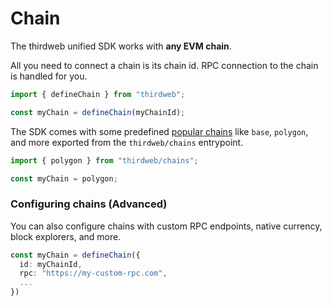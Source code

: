 # Chain

The thirdweb unified SDK works with **any EVM chain**.

All you need to connect a chain is its chain id. RPC connection to the chain is handled for you.

```ts
import { defineChain } from "thirdweb";

const myChain = defineChain(myChainId);
```

The SDK comes with some predefined [popular chains](/references/typescript/v5/variables) like `base`, `polygon`, and more exported from the `thirdweb/chains` entrypoint.

```ts
import { polygon } from "thirdweb/chains";

const myChain = polygon;
```

### Configuring chains (Advanced)

You can also configure chains with custom RPC endpoints, native currency, block explorers, and more.

```ts
const myChain = defineChain({
  id: myChainId,
  rpc: "https://my-custom-rpc.com",
  ...
})
```

